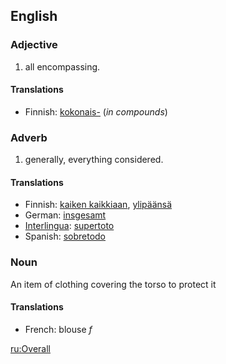 ==English==
===Adjective===
#all encompassing.

====Translations====
*Finnish: [[kokonais-]] (''in compounds'')

===Adverb===
#generally, everything considered.

====Translations====
*Finnish: [[kaiken kaikkiaan]], [[ylipäänsä]]
*German: [[insgesamt]]
*[[Interlingua]]: [[supertoto]]
*Spanish: [[sobretodo]]

===Noun===
An item of clothing covering the torso to protect it
====Translations====
*French: blouse ''f''

[[ru:Overall]]